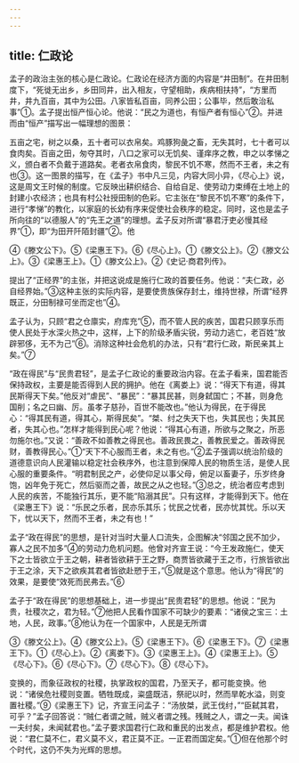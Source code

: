 ```yaml
---
---
---
```

title: 仁政论
---



孟子的政治主张的核心是仁政论。仁政论在经济方面的内容是“井田制”。在井田制度下，“死徙无出乡，乡田同井，出入相友，守望相助，疾病相扶持”，“方里而井，井九百亩，其中为公田。八家皆私百亩，同养公田；公事毕，然后敢治私事”①。孟子提出恒产恒心论。他说：“民之为道也，有恒产者有恒心”②。并进而由“恒产”描写出一幅理想的图景：

五亩之宅，树之以桑，五十者可以衣帛矣。鸡豚狗彘之畜，无失其时，七十者可以食肉矣。百亩之田，匆夺其时，八口之家可以无饥矣、谨痒序之教，申之以孝悌之义，颁白者不负戴于道路矣。老者衣帛食肉，黎民不饥不寒，然而不王者，未之有也③。这一图景的描写，在《孟子》书中凡三见，内容大同小异，《尽心上》说，这是周文王时候的制度。它反映出耕织结合、自给自足、使劳动力束缚在土地上的封建小农经济；也具有村公社授田制的色彩。它主张在“黎民不饥不寒”的条件下，进行“孝悌”的教化，以家庭的长幼有序来促使社会秩序的稳定。同时，这也是孟子所向往的“以德服人”的“先王之道”的理想。孟子反对所谓“暴君汙吏必慢其经界”①，即“为田开阡陌封疆”②。他

④《滕文公下》。⑤《梁惠王下》。⑥《尽心上》。①《滕文公上》。②《滕文公上》。③《梁惠王上》。①《滕文公上》。②《史记·商君列传》。

提出了“正经界”的主张，并把这说成是施行仁政的首要任务。他说：“夫仁政，必自经界始。”③这种主张的实际内容，是要使贵族保存封土，维持世禄，所谓“经界既正，分田制禄可坐而定也”④。

孟子认为，只顾“君之仓廪实，府库充”⑤，而不管人民的疾苦，国君只顾享乐而使人民处于水深火热之中，这样，上下的阶级矛盾尖锐，劳动力逃亡，老百姓“放辟邪侈，无不为己”⑥。消除这种社会危机的办法，只有“君行仁政，斯民亲其上矣。”⑦

“政在得民”与“民贵君轻”，是孟子仁政论的重要政治内容。在孟子看来，国君能否保持政权，主要是能否得到人民的拥护。他在《离娄上》说：“得天下有道，得其民斯得天下矣。”他反对“虐民”、“暴民”：“暴其民甚，则身弑国亡；不甚，则身危国削；名之曰幽、厉。虽孝子慈孙，百世不能改也。”他认为得民，在于得民心：“得其民有道，得其心，斯得民矣”。“桀、纣之失天下也，失其民也；失其民者，失其心也。”怎样才能得到民心呢？他说：“得其心有道，所欲与之聚之，所恶勿施尔也。”又说：“善政不如善教之得民也。善政民畏之，善教民爱之。善政得民财，善教得民心。”①“天下不心服而王者，未之有也。”②孟子强调以统治阶级的道德意识向人民灌输以稳定社会秩序外，也注意到保障人民的物质生活，是使人民心服的重要条件。“明君制民之产，必使仰足以事父母，俯足以畜妻子，乐岁终身饱，凶年免于死亡，然后驱而之善，故民之从之也轻。”③总之，统治者应考虑到人民的疾苦，不能独行其乐，更不能“陷溺其民”。只有这样，才能得到天下。他在《梁惠王下》说：“乐民之乐者，民亦乐其乐；忧民之忧者，民亦忧其忧。乐以天下，忧以天下，然而不王者，未之有也！”

孟子“政在得民”的思想，是针对当时大量人口流失，企图解决“邻国之民不加少，寡人之民不加多”④的劳动力危机问题。他曾对齐宣王说：“今王发政施仁，使天下之士皆欲立于王之朝，耕者皆欲耕于王之野，商贾皆欲藏于王之市，行旅皆欲出于王之涂，天下之欲疾其君者皆欲赴愬于王，”⑤就是这个意思。他认为“得民”的效果，是要使“效死而民弗去。”⑥

孟子于“政在得民”的思想基础上，进一步提出“民贵君轻”的思想。他说：“民为贵，社稷次之，君为轻。”⑦他把人民看作国家不可缺少的要素：“诸侯之宝三：土地，人民，政事。”⑧他认为在一个国家中，人民是无所谓

③《滕文公上》。④《滕文公上》。⑤《梁惠王下》。⑥《梁惠王下》。⑦《梁惠王下》。①《尽心上》。②《离娄下》。③《梁惠王上》。④《梁惠王上》。⑤《尽心下》。⑥《尽心下》。⑦《尽心下》。⑧《尽心下》。

变换的，而象征政权的社稷，执掌政权的国君，乃至天子，都可能变换。他说：“诸侯危社稷则变置。牺牲既成，粢盛既洁，祭祀以时，然而旱乾水溢，则变置社稷。”⑨《梁惠王下》记，齐宣王问孟子：“汤放桀，武王伐纣，”“臣弑其君，可乎？”孟子回答说：“贼仁者谓之贼，贼义者谓之残。残贼之人，谓之一夫。闻诛一夫纣矣，未闻弑君也。”孟子要求国君行仁政和重民的出发点，都是维护君权。他说：“君仁莫不仁，君义莫不义，君正莫不正。一正君而国定矣。”①但在他那个时个时代，这仍不失为光辉的思想。